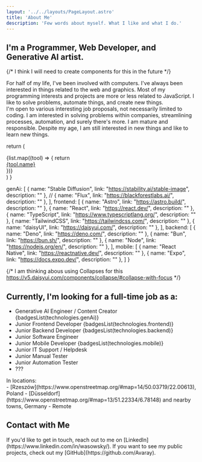 ```yaml
---
layout: '../../layouts/PageLayout.astro'
title: 'About Me'
description: 'Few words about myself. What I like and what I do.'
---
```



## I'm a Programmer, Web Developer, and Generative AI artist.

{/* I think I will need to create components for this in the future */}
<div class='flex items-center'>
  <div class='mr-4 hidden sm:block'>
    <Icon icon='game-icons:anatomy' class='h-24 w-24 md:h-32 md:w-32 text-primary' />
  </div>
  <div>
    For half of my life, I've been involved with computers.  
    I've always been interested in things related to the web and graphics.  
    Most of my programming interests and projects are more or less related to JavaScript.  
    I like to solve problems, automate things, and create new things.
  </div>
</div>

<div class='flex items-center'>

  <div>
    I'm open to various interesting job proposals, not necessarily limited to coding. I am interested in solving problems within companies, streamlining processes, automation, and surely there's more. I am mature and responsible. Despite my age, I am still interested in new things and like to learn new things. 
  </div>
    <div class='mr-4 hidden sm:block'>
    <Icon icon='game-icons:skills' class='h-24 w-24 md:h-32 md:w-32 text-primary scale-x-[-1]' />
  </div>
</div>

  return (
    <div class="inline-flex gap-2 mx-1">
      {list.map((tool) => {
        return <a href={tool.link} class="!font-normal"><div class="badge badge-outline badge-primary">{tool.name}</div></a>
      })}
    </div>
  )
}

  genAi: [
    { name: "Stable Diffusion", link: "https://stability.ai/stable-image", description: "" },
    // { name: "Flux", link: "https://blackforestlabs.ai/", description: "" },
  ],
  frontend: [
    { name: "Astro", link: "https://astro.build/", description: "" },
    { name: "React", link: "https://react.dev/", description: "" },
    { name: "TypeScript", link: "https://www.typescriptlang.org/", description: "" },
    { name: "TailwindCSS", link: "https://tailwindcss.com/", description: "" },
    { name: "daisyUI", link: "https://daisyui.com/", description: "" },
  ],
  backend: [
    { name: "Deno", link: "https://deno.com/", description: "" },
    { name: "Bun", link: "https://bun.sh/", description: "" },
    { name: "Node", link: "https://nodejs.org/en/", description: "" },
  ],
  mobile: [
    { name: "React Native", link: "https://reactnative.dev/", description: "" },
    { name: "Expo", link: "https://docs.expo.dev/", description: "" },
  ]
}

{/* I am thinking abous using Collapses for this https://v5.daisyui.com/components/collapse/#collapse-with-focus */}

## Currently, I'm looking for a full-time job as a:
- Generative AI Engineer / Content Creator {badgesList(technologies.genAi)}
- <span className='opacity-50'>Junior</span> Frontend Developer {badgesList(technologies.frontend)}
- <span className='opacity-50'>Junior</span> Backend Developer {badgesList(technologies.backend)}
- <span className='opacity-50'>Junior</span> Software Engineer
- <span className='opacity-50'>Junior</span> Mobile Developer {badgesList(technologies.mobile)}
- <span className='opacity-50'>Junior</span> IT Support / Helpdesk
- <span className='opacity-50'>Junior</span> Manual Tester
- <span className='opacity-50'>Junior</span> Automation Tester
- ???

<div class='flex items-center gap-2'><Icon icon='gis:earth-network-o' class="inline-flex align-center items-start w-[4em] h-[4em]" /> <span class='font-bold text-lg'>In locations:</span> </div>
- [Rzeszów](https://www.openstreetmap.org/#map=14/50.03719/22.00613), Poland
- [Düsseldorf](https://www.openstreetmap.org/#map=13/51.22334/6.78148) and nearby towns, Germany
- Remote

## Contact with Me

<div class='flex items-center'>
  <div class='mr-4 hidden sm:block'>
    <Icon icon='game-icons:telepathy' class='h-24 w-24 md:h-32 md:w-32 ' />
  </div>
  <div>
    If you'd like to get in touch, reach out to me on [LinkedIn](https://www.linkedin.com/in/wasowsky/).  
    If you want to see my public projects, check out my [GitHub](https://github.com/Avaray).  
  </div>
</div>

